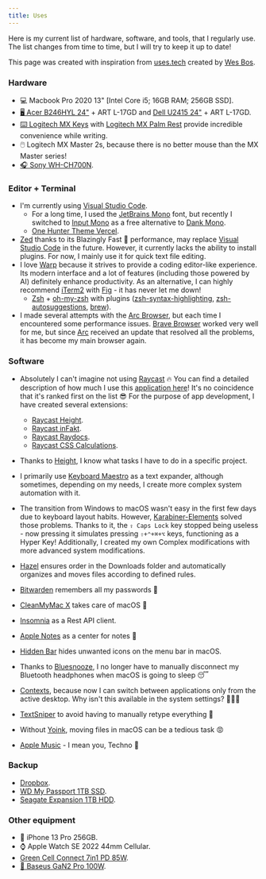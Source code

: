 ```yaml
---
title: Uses
---
```


Here is my current list of hardware, software, and tools, that I regularly use. The list changes from time to time, but I will try to keep it up to date!

This page was created with inspiration from [uses.tech](https://uses.tech/) created by [Wes Bos](https://wesbos.com/).

### Hardware

- 💻 Macbook Pro 2020 13" \[Intel Core i5; 16GB RAM; 256GB SSD\].
- [🖥️ Acer B246HYL 24"](https://www.acer.com/pl-pl/monitors/business/b6/pdp/UM.QB6EE.A05) + ART L-17GD and [Dell U2415 24"](https://www1.la.dell.com/content/products/productdetails.aspx/dell-u2415?c=ag&cs=agdhs1&l=en&s=dhs&~tab=specstab) + ART L-17GD.
- [⌨️ Logitech MX Keys](https://www.logitech.com/pl-pl/products/keyboards/mx-keys-wireless-keyboard.html) with [Logitech MX Palm Rest](https://www.logitech.com/pl-pl/products/keyboards/mx-palm-rest.956-000001.html) provide incredible convenience while writing.
- 🖱️ Logitech MX Master 2s, because there is no better mouse than the MX Master series!
- [🎧 Sony WH-CH700N](https://www.sony.pl/electronics/sluchawki-palak-na-glowe/wh-ch700n).

### Editor + Terminal

- I'm currently using [Visual Studio Code](https://code.visualstudio.com/).
  - For a long time, I used the [JetBrains Mono](https://www.jetbrains.com/lp/mono/) font, but recently I switched to [Input Mono](https://input.djr.com/) as a free alternative to [Dank Mono](https://philpl.gumroad.com/l/dank-mono).
  - [One Hunter Theme Vercel](https://marketplace.visualstudio.com/items?itemName=RaillyHugo.one-hunter).
- [Zed](https://zed.dev/) thanks to its Blazingly Fast 🚀 performance, may replace [Visual Studio Code](https://code.visualstudio.com/) in the future. However, it currently lacks the ability to install plugins. For now, I mainly use it for quick text file editing.
- I love [Warp](https://www.warp.dev/) because it strives to provide a coding editor-like experience. Its modern interface and a lot of features (including those powered by AI) definitely enhance productivity. As an alternative, I can highly recommend [iTerm2](https://iterm2.com/) with [Fig](https://fig.io/) - it has never let me down!
  - [Zsh](https://www.zsh.org/) + [oh-my-zsh](https://ohmyz.sh/) with plugins ([zsh-syntax-highlighting](https://github.com/zsh-users/zsh-syntax-highlighting), [zsh-autosuggestions](https://github.com/zsh-users/zsh-autosuggestions), [brew](https://brew.sh/index_pl)).
- I made several attempts with the [Arc Browser](https://arc.net/), but each time I encountered some performance issues. [Brave Browser](https://brave.com/pl/) worked very well for me, but since [Arc](https://arc.net/) received an update that resolved all the problems, it has become my main browser again.

### Software

- Absolutely I can't imagine not using [Raycast](https://www.raycast.com/) 🔥 You can find a detailed description of how much I use this [application here](https://www.raycast.com/community-stories/jakub-soboczynski)! It's no coincidence that it's ranked first on the list 😎 For the purpose of app development, I have created several extensions:

  - [Raycast Height](https://www.raycast.com/teziovsky/height).
  - [Raycast inFakt](https://www.raycast.com/teziovsky/infakt).
  - [Raycast Raydocs](https://www.raycast.com/teziovsky/raydocs).
  - [Raycast CSS Calculations](https://www.raycast.com/teziovsky/css-calculations).

- Thanks to [Height](https://height.app/?home), I know what tasks I have to do in a specific project.
- I primarily use [Keyboard Maestro](https://www.keyboardmaestro.com/main/) as a text expander, although sometimes, depending on my needs, I create more complex system automation with it.
- The transition from Windows to macOS wasn't easy in the first few days due to keyboard layout habits. However, [Karabiner-Elements](https://karabiner-elements.pqrs.org/) solved those problems. Thanks to it, the `⇪ Caps Lock` key stopped being useless - now pressing it simulates pressing `⇧+⌃+⌘+⌥` keys, functioning as a Hyper Key! Additionally, I created my own Complex modifications with more advanced system modifications.
- [Hazel](https://www.noodlesoft.com/) ensures order in the Downloads folder and automatically organizes and moves files according to defined rules.
- [Bitwarden](https://bitwarden.com/) remembers all my passwords 🔐
- [CleanMyMac X](https://cleanmymac.com/pl) takes care of macOS 🧹
- [Insomnia](https://insomnia.rest/) as a Rest API client.
- [Apple Notes](https://apps.apple.com/us/app/notes/id1110145109) as a center for notes 📔
- [Hidden Bar](https://apps.apple.com/us/app/hidden-bar/id1452453066) hides unwanted icons on the menu bar in macOS.
- Thanks to [Bluesnooze](https://github.com/odlp/bluesnooze), I no longer have to manually disconnect my Bluetooth headphones when macOS is going to sleep 😴
- [Contexts](https://contexts.co/), because now I can switch between applications only from the active desktop. Why isn't this available in the system settings? 🤷🏼‍♂️
- [TextSniper](https://textsniper.app/) to avoid having to manually retype everything 🙈
- Without [Yoink](https://apps.apple.com/pl/app/yoink-improved-drag-and-drop/id457622435?l=pl&mt=12), moving files in macOS can be a tedious task 😡
- [Apple Music](https://www.apple.com/pl/apple-music/) - I mean you, Techno 🖤

### Backup

- [Dropbox](https://www.dropbox.com/).
- [WD My Passport 1TB SSD](https://www.westerndigital.com/pl-pl/products/portable-drives/wd-my-passport-usb-3-2-ssd#WDBAGF0010BBL-WESN).
- [Seagate Expansion 1TB HDD](https://www.seagate.com/pl/pl/products/external-hard-drives/expansion-external-drives/).

### Other equipment

- 📱 iPhone 13 Pro 256GB.
- ⌚ Apple Watch SE 2022 44mm Cellular.
- [Green Cell Connect 7in1 PD 85W](https://greencell.global/pl/huby-usb-c/4943-green-cell-gc-connect-hub-usb-c-pd-85w-7w1-3xusb-a-31-hdmi-4k-60hz-sd-microsd-do-apple-macbook-m1m2-lenovo-x1-asus-dell-xps.html).
- [🔌 Baseus GaN2 Pro 100W](https://e-baseus.com/product-pol-3502-Baseus-GaN2-Pro-Ladowarka-sieciowa-4x-USB-USB-C-QC-4-0-PD-Huawei-SCP-Samsung-AFC-100W-kabel.html).
